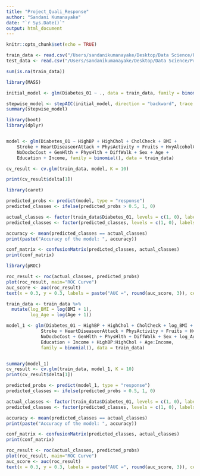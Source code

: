 ```yaml
---
title: "Project_Quali_Response"
author: "Sandani Kumanayake"
date: "`r Sys.Date()`"
output: html_document
---
```


```r
knitr::opts_chunk$set(echo = TRUE)
```

```r

train_data <- read.csv("/Users/sandanikumanayake/Desktop/Data Science/Project/train_data.csv")
test_data <- read.csv("/Users/sandanikumanayake/Desktop/Data Science/Project/test_data.csv")

```

```r
sum(is.na(train_data))
```

```r

library(MASS)

initial_model <- glm(Diabetes_01 ~ ., data = train_data, family = binomial())

stepwise_model <- stepAIC(initial_model, direction = "backward", trace = 0)
summary(stepwise_model)

```



```r
library(boot)  
library(dplyr)


model <- glm(Diabetes_01 ~ HighBP + HighChol + CholCheck + BMI + 
    Stroke + HeartDiseaseorAttack + PhysActivity + Fruits + HvyAlcoholConsump + 
    NoDocbcCost + GenHlth + PhysHlth + DiffWalk + Sex + Age + 
    Education + Income, family = binomial(), data = train_data)

cv_result <- cv.glm(train_data, model, K = 10)

print(cv_result$delta[1])

```


```r
library(caret)

predicted_probs <- predict(model, type = "response")
predicted_classes <- ifelse(predicted_probs > 0.5, 1, 0)

actual_classes <- factor(train_data$Diabetes_01, levels = c(1, 0), labels = c("Yes", "No"))
predicted_classes <- factor(predicted_classes, levels = c(1, 0), labels = c("Yes", "No"))

accuracy <- mean(predicted_classes == actual_classes)
print(paste("Accuracy of the model: ", accuracy))

conf_matrix <- confusionMatrix(predicted_classes, actual_classes)
print(conf_matrix)

```


```r

library(pROC)

roc_result <- roc(actual_classes, predicted_probs)
plot(roc_result, main="ROC Curve")
auc_score <- auc(roc_result)
text(x = 0.3, y = 0.3, labels = paste("AUC =", round(auc_score, 3)), cex = 1.0, col = "blue")


```






```r


train_data <- train_data %>%
  mutate(log_BMI = log(BMI + 1),  
         log_Age = log(Age + 1)) 

model_1 <- glm(Diabetes_01 ~ HighBP + HighChol + CholCheck + log_BMI + 
             Stroke + HeartDiseaseorAttack + PhysActivity + Fruits + HvyAlcoholConsump + 
             NoDocbcCost + GenHlth + PhysHlth + DiffWalk + Sex + log_Age + 
             Education + Income + HighBP:HighChol + Age:Income,  
             family = binomial(), data = train_data)


summary(model_1)
cv_result <- cv.glm(train_data, model_1, K = 10)
print(cv_result$delta[1])
```


```r

predicted_probs <- predict(model_1, type = "response")
predicted_classes <- ifelse(predicted_probs > 0.5, 1, 0)

actual_classes <- factor(train_data$Diabetes_01, levels = c(1, 0), labels = c("Yes", "No"))
predicted_classes <- factor(predicted_classes, levels = c(1, 0), labels = c("Yes", "No"))

accuracy <- mean(predicted_classes == actual_classes)
print(paste("Accuracy of the model: ", accuracy))

conf_matrix <- confusionMatrix(predicted_classes, actual_classes)
print(conf_matrix)

roc_result <- roc(actual_classes, predicted_probs)
plot(roc_result, main="ROC Curve")
auc_score <- auc(roc_result)
text(x = 0.3, y = 0.3, labels = paste("AUC =", round(auc_score, 3)), cex = 1.0, col = "blue")

```


